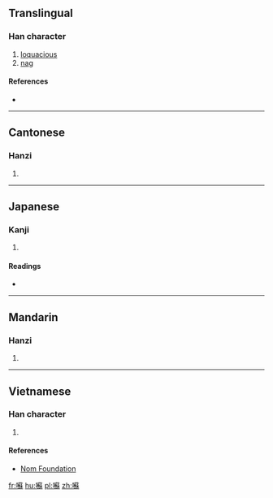 {{also|蘇}}
==Translingual==

===Han character===
{{Han char|rn=30|rad=口|as=20|sn=23|four=64094|canj=RTND|ids=⿰口蘇}}

# [[loquacious]]
# [[nag]]

====References====
* {{Han ref|kx=0215.271|dkj=04652|hdz=10707.090|uh=56CC|ud=22220|bh=C5C8|bd=50632}}

----

==Cantonese==

===Hanzi===
{{yue-hanzi|jyut=[[sou1]]|y=sou1}}

# {{defn|lang=yue|sort=口20}}

----

==Japanese==

===Kanji===
{{ja-kanji|grade=|rs=口20}}

# {{defn|lang=ja|sort=口20}}

====Readings====
* {{ja-readings|on=[[そ]] (so)|kun=[[よくしゃべる]] (yokushaberu)}}

----

==Mandarin==

===Hanzi===
{{cmn-hanzi|pin=[[sū]] ([[su1]])|wg=su<sup>1</sup>}}

# {{defn|lang=cmn|sort=口20}}

----

==Vietnamese==

===Han character===
{{vi-hantu|[[tô]]|rs=口20}}

# {{defn|lang=vi|sort=口20}}

====References====
* [http://nomfoundation.org/common/nom_details.php?codepoint=56cc Nom Foundation]

[[fr:囌]]
[[hu:囌]]
[[pl:囌]]
[[zh:囌]]
